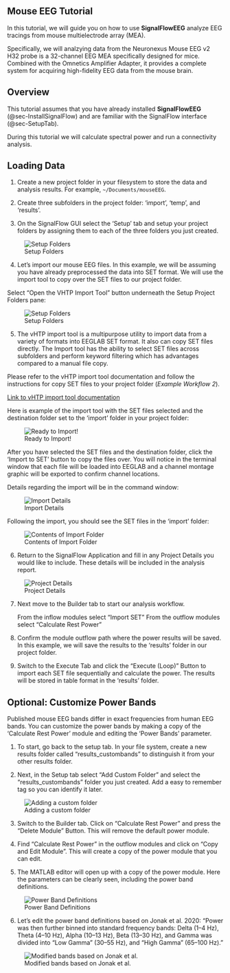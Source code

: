 ## Mouse EEG Tutorial {#sec-mouseeg}

In this tutorial, we will guide you on how to use **SignalFlowEEG** analyze EEG tracings from mouse multielectrode array (MEA).

Specifically, we will analzying data from the Neuronexus Mouse EEG v2 H32 probe is a 32-channel EEG MEA specifically designed for mice. Combined with the Omnetics Amplifier Adapter, it provides a complete system for acquiring high-fidelity EEG data from the mouse brain. 

## Overview {#sec-overview}

This tutorial assumes that you have already installed **SignalFlowEEG** (@sec-InstallSignalFlow) and are familiar with the SignalFlow interface (@sec-SetupTab).

During this tutorial we will calculate spectral power and run a connectivity analysis. 

## Loading Data {#sec-loadingdata}

1. Create a new project folder in your filesystem to store the data and analysis results. For example, `~/Documents/mouseEEG`.

2. Create three subfolders in the project folder: 'import', 'temp', and 'results'.

3. On the SignalFlow GUI select the 'Setup' tab and setup your project folders by assigning them to each of the three folders you just created.

![Setup Folders](../assets/images/mouseeeg_setupfolders.png)

4. Let's import our mouse EEG files. In this example, we will be assuming you have already preprocessed the data into SET format. We will use the import tool to copy over the SET files to our project folder.

Select "Open the VHTP Import Tool"  button underneath the Setup Project Folders pane:

![Setup Folders](../assets/images/mouseeeg_importtool.png)

5. The vHTP import tool is a multipurpose utility to import data from a variety of formats into EEGLAB SET format. It also can copy SET files directly. The Import tool has the ability to select SET files across subfolders and perform keyword filtering which has advantages compared to a manual file copy.

Please refer to the vHTP import tool documentation and follow the instructions for copy SET files to your project folder (*Example Workflow 2*).

[Link to vHTP import tool documentation](https://cincibrainlab.github.io/devblog/posts/docs_htpimport/)

Here is example of the import tool with the SET files selected and the destination folder set to the 'import' folder in your project folder:

![Ready to Import!](../assets/images/mouseeeg_vhtpimport_filledin.png)

After you have selected the SET files and the destination folder, click the 'Import to SET' button to copy the files over. You will notice in the terminal window that each file will be loaded into EEGLAB and a channel montage graphic will be exported to confirm channel locations.

Details regarding the import will be in the command window:

![Import Details](../assets/images/mouseeeg_import_status.png)

Following the import, you should see the SET files in the 'import' folder:

![Contents of Import Folder](../assets/images/mouseeeg_import_folder.png)

6. Return to the SignalFlow Application and fill in any Project Details you would like to include. These details will be included in the analysis report.

![Project Details](../assets/images/mouseeg_project_details.png)

7. Next move to the Builder tab to start our analysis workflow. 

    From the inflow modules select "Import SET"
    From the outflow modules select "Calculate Rest Power"

8. Confirm the module outflow path where the power results will be saved. In this example, we will save the results to the 'results' folder in our project folder.

9. Switch to the Execute Tab and click the "Execute (Loop)" Button to import each SET file sequentially and calculate the power. The results will be stored in table format in the 'results' folder.

## Optional: Customize Power Bands {#sec-customizebands}

Published mouse EEG bands differ in exact frequencies from human EEG bands. You can customize the power bands by making a copy of the 'Calculate Rest Power' module and editing the 'Power Bands' parameter.

1. To start, go back to the setup tab. In your file system, create a new results folder called "results_custombands" to distinguish it from your other results folder. 

2. Next, in the Setup tab select "Add Custom Folder" and select the "results_custombands" folder you just created. Add a easy to remember tag so you can identify it later.

![Adding a custom folder](../assets/images/SignalFlowDoctor.png)

3. Switch to the Builder tab. Click on "Calculate Rest Power" and press the "Delete Module" Button. This will remove the default power module.

4. Find "Calculate Rest Power" in the outflow modules and click on "Copy and Edit Module". This will create a copy of the power module that you can edit.

5. The MATLAB editor will open up with a copy of the power module. Here the parameters can be clearly seen, including the power band definitions. 

![Power Band Definitions](../assets/images/mouseeeg_pbdefs.png)

6. Let's edit the power band definitions based on Jonak et al. 2020:
"Power was then further binned into standard frequency bands: Delta (1–4 Hz), Theta (4–10 Hz), Alpha (10–13 Hz), Beta (13–30 Hz), and Gamma was divided into “Low Gamma” (30–55 Hz), and “High Gamma” (65–100 Hz)."

![Modified bands based on Jonak et al.](../assets/images/mouseeeg_modifiedbands.png)

